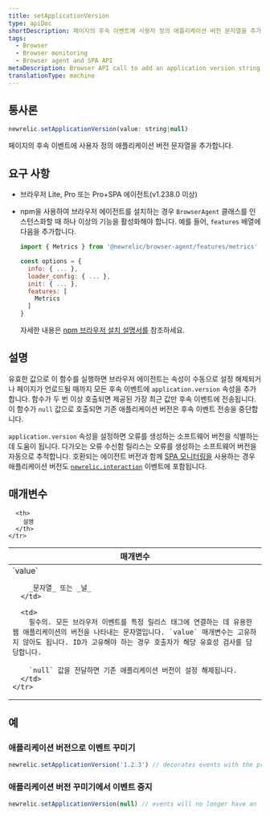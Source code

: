 ```yaml
---
title: setApplicationVersion
type: apiDoc
shortDescription: 페이지의 후속 이벤트에 사용자 정의 애플리케이션 버전 문자열을 추가합니다.
tags:
  - Browser
  - Browser monitoring
  - Browser agent and SPA API
metaDescription: Browser API call to add an application version string to subsequent events on the page.
translationType: machine
---
```


## 통사론

```js
newrelic.setApplicationVersion(value: string|null)
```

페이지의 후속 이벤트에 사용자 정의 애플리케이션 버전 문자열을 추가합니다.

## 요구 사항

* 브라우저 Lite, Pro 또는 Pro+SPA 에이전트(v1.238.0 이상)

* npm을 사용하여 브라우저 에이전트를 설치하는 경우 `BrowserAgent` 클래스를 인스턴스화할 때 하나 이상의 기능을 활성화해야 합니다. 예를 들어, `features` 배열에 다음을 추가합니다.

  ```js
  import { Metrics } from '@newrelic/browser-agent/features/metrics'

  const options = {
    info: { ... },
    loader_config: { ... },
    init: { ... },
    features: [
      Metrics
    ]
  }
  ```

  자세한 내용은 [npm 브라우저 설치 설명서를](https://www.npmjs.com/package/@newrelic/browser-agent#new-relic-browser-agent) 참조하세요.

## 설명

유효한 값으로 이 함수를 실행하면 브라우저 에이전트는 속성이 수동으로 설정 해제되거나 페이지가 언로드될 때까지 모든 후속 이벤트에 `application.version` 속성을 추가합니다. 함수가 두 번 이상 호출되면 제공된 가장 최근 값만 후속 이벤트에 전송됩니다. 이 함수가 `null` 값으로 호출되면 기존 애플리케이션 버전은 후속 이벤트 전송을 중단합니다.

`application.version` 속성을 설정하면 오류를 생성하는 소프트웨어 버전을 식별하는 데 도움이 됩니다. 다가오는 오류 수신함 릴리스는 오류를 생성하는 소프트웨어 버전을 자동으로 추적합니다. 호환되는 에이전트 버전과 함께 [SPA 모니터링을](/docs/browser/single-page-app-monitoring/get-started/welcome-single-page-app-monitoring) 사용하는 경우 애플리케이션 버전도 [`newrelic.interaction`](/docs/browser/new-relic-browser/browser-agent-apis/browser-spa-api-newrelicinteraction) 이벤트에 포함됩니다.

## 매개변수

<table>
  <thead>
    <tr>
      <th width="25%">
        매개변수
      </th>

      <th>
        설명
      </th>
    </tr>
  </thead>

  <tbody>
    <tr>
      <td>
        `value`

        _문자열_ 또는 _널_
      </td>

      <td>
        필수의. 모든 브라우저 이벤트를 특정 릴리스 태그에 연결하는 데 유용한 웹 애플리케이션의 버전을 나타내는 문자열입니다. `value` 매개변수는 고유하지 않아도 됩니다. ID가 고유해야 하는 경우 호출자가 해당 유효성 검사를 담당합니다.

        `null` 값을 전달하면 기존 애플리케이션 버전이 설정 해제됩니다.
      </td>
    </tr>
  </tbody>
</table>

## 예

### 애플리케이션 버전으로 이벤트 꾸미기

```js
newrelic.setApplicationVersion('1.2.3') // decorates events with the property 'application.version':'1.2.3'
```

### 애플리케이션 버전 꾸미기에서 이벤트 중지

```js
newrelic.setApplicationVersion(null) // events will no longer have an 'application.version' property set
```